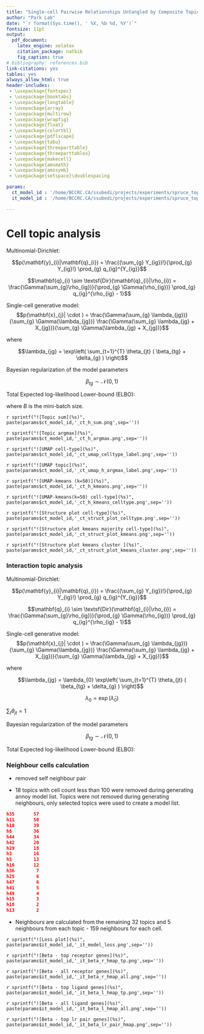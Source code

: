```yaml
---
title: "Single-cell Pairwise Relationships Untangled by Composite Topic models"
author: "Park Lab"
date: "`r format(Sys.time(), ' %X, %b %d, %Y')`"
fontsize: 11pt
output:
  pdf_document:
    latex_engine: xelatex
    citation_package: natbib
    fig_caption: true
# bibliography: references.bib 
link-citations: yes
tables: yes
always_allow_html: true
header-includes:
 - \usepackage{fontspec}
 - \usepackage{booktabs}
 - \usepackage{longtable}
 - \usepackage{array}
 - \usepackage{multirow}
 - \usepackage{wrapfig}
 - \usepackage{float}
 - \usepackage{colortbl}
 - \usepackage{pdflscape}
 - \usepackage{tabu}
 - \usepackage{threeparttable}
 - \usepackage{threeparttablex}
 - \usepackage{makecell}
 - \usepackage{amsmath}
 - \usepackage{amssymb}
 - \usepackage{setspace}\doublespacing

params:
  ct_model_id : '/home/BCCRC.CA/ssubedi/projects/experiments/spruce_topic/2_cell_topic_v_beta/output/cell_topic/2022061422_ld_50_ep_1000/GSE176078mix_2022061422'
  it_model_id : '/home/BCCRC.CA/ssubedi/projects/experiments/spruce_topic/2_cell_topic_v_beta/output/interaction_topic/20220619/GSE176078mix_2022061422'

---
```


# Cell topic analysis


Multinomial-Dirichlet:


$$p(\mathbf{y}_{i}|\mathbf{q}_{i}) = \frac{(\sum_{g} Y_{ig})!}{\prod_{g} Y_{ig}!} \prod_{g} q_{ig}^{Y_{ig}}$$

$$\mathbf{q}_{i} \sim \textsf{Dir}(\mathbf{q}_{i}|\rho_{i}) = \frac{\Gamma(\sum_{g}\rho_{ig})}{\prod_{g} \Gamma(\rho_{ig})} \prod_{g} q_{ig}^{\rho_{ig} - 1}$$


Single-cell generative model:
$$p(\mathbf{x}_{j}| \cdot ) = 
\frac{\Gamma(\sum_{g} \lambda_{jg})} {\sum_{g} \Gamma(\lambda_{jg})} \frac{\Gamma(\sum_{g} \lambda_{jg} + X_{jg})}{\sum_{g} \Gamma(\lambda_{jg} + X_{jg})}$$

where

$$\lambda_{jg} = \exp\left( \sum_{t=1}^{T} \theta_{jt} ( \beta_{tg} + \delta_{g} ) \right)$$


Bayesian regularization of the model parameters

$$\beta_{tg} \sim \mathcal{N}\!\left(0, 1\right)$$

Total Expected log-likelihood Lower-bound (ELBO):

\begin{eqnarray*}
\frac{J}{n} 
    &=& \frac{1}{n}\sum_{i=1}^{n} \log p(\mathbf{x}_{i}|\theta_{i}(\mathbf{z}_{i}), \beta) \\
	& & + \frac{1}{n}\sum_{i=1}^{n} \sum_{t=1}^{T} D_{\textsf{KL}}\left( q(z_{it}) \| p(z_{it}) \right) \\
	& & + \frac{1}{n}\sum_{t=1}^{T}\sum_{g=1}^{G} D_{\textsf{KL}}\left( q(\beta_{tg}) \| p(\beta_{tg}) \right) \\
	&\approx&
	\frac{1}{B}\sum_{i=1}^{B} \log p(\mathbf{x}_{i}|\theta_{i}(\mathbf{z}_{i}), \beta) \\
	& & + \frac{1}{B}\sum_{i=1}^{B} \sum_{t=1}^{T} D_{\textsf{KL}}\left( q(z_{it}) \| p(z_{it}) \right) \\
	& & + \frac{1}{n}\sum_{t=1}^{T}\sum_{g=1}^{G} D_{\textsf{KL}}\left( q(\beta_{tg}) \| p(\beta_{tg}) \right)
\end{eqnarray*}
where $B$ is the mini-batch size.





\newpage



`r sprintf("![Topic sum](%s)", paste(params$ct_model_id,'_ct_h_sum.png',sep=''))`

`r sprintf("![Topic argmax](%s)", paste(params$ct_model_id,'_ct_h_argmax.png',sep=''))`

`r sprintf("![UMAP cell-type](%s)", paste(params$ct_model_id,'_ct_umap_celltype_label.png',sep=''))`

`r sprintf("![UMAP topic](%s)", paste(params$ct_model_id,'_ct_umap_h_argmax_label.png',sep=''))`

`r sprintf("![UMAP-kmeans (k=50)](%s)", paste(params$ct_model_id,'_ct_h_kmeans.png',sep=''))`

`r sprintf("![UMAP-kmeans(k=50) cell-type](%s)", paste(params$ct_model_id,'_ct_h_kmeans_celltype.png',sep=''))`

`r sprintf("![Structure plot cell-type](%s)", paste(params$ct_model_id,'_ct_struct_plot_celltype.png',sep=''))`

`r sprintf("![Structure plot kmeans majority cell-type](%s)", paste(params$ct_model_id,'_ct_struct_plot_kmeans.png',sep=''))`

`r sprintf("![Structure plot kmeans cluster ](%s)", paste(params$ct_model_id,'_ct_struct_plot_kmeans_cluster.png',sep=''))`



\newpage

### Interaction topic analysis


Multinomial-Dirichlet:


$$p(\mathbf{y}_{i}|\mathbf{q}_{i}) = \frac{(\sum_{g} Y_{ig})!}{\prod_{g} Y_{ig}!} \prod_{g} q_{ig}^{Y_{ig}}$$

$$\mathbf{q}_{i} \sim \textsf{Dir}(\mathbf{q}_{i}|\rho_{i}) = \frac{\Gamma(\sum_{g}\rho_{ig})}{\prod_{g} \Gamma(\rho_{ig})} \prod_{g} q_{ig}^{\rho_{ig} - 1}$$


Single-cell generative model:
$$p(\mathbf{x}_{j}| \cdot ) = 
\frac{\Gamma(\sum_{g} \lambda_{jg})} {\sum_{g} \Gamma(\lambda_{jg})} \frac{\Gamma(\sum_{g} \lambda_{jg} + X_{jg})}{\sum_{g} \Gamma(\lambda_{jg} + X_{jg})}$$

where

$$\lambda_{jg} =  \lambda_{0}  \exp\left( \sum_{t=1}^{T} \theta_{jt} ( \beta_{tg} + \delta_{g} ) \right)$$

$$\lambda_{0} = \exp(\tilde{\lambda}_{0})$$


$\sum_{t} \theta_{jt} = 1$ 

Bayesian regularization of the model parameters

$$\beta_{tg} \sim \mathcal{N}\!\left(0, 1\right)$$

Total Expected log-likelihood Lower-bound (ELBO):

\begin{eqnarray*}
\frac{J}{n} 
    &=& \frac{1}{n}\sum_{i=1}^{n} \log p(\mathbf{x}_{i}|\theta_{i}(\mathbf{z}_{i}), \beta) \\
	& & + \frac{1}{n}\sum_{i=1}^{n} \sum_{t=1}^{T} D_{\textsf{KL}}\left( q(z_{it}) \| p(z_{it}) \right) \\
	& & + \frac{1}{n}\sum_{t=1}^{T}\sum_{l=1}^{L} D_{\textsf{KL}}\left( q(\beta_{tl}) \| p(\beta_{tl}) \right) \\
	& & + \frac{1}{n}\sum_{t=1}^{T}\sum_{r=1}^{R} D_{\textsf{KL}}\left( q(\beta_{tr}) \| p(\beta_{tr}) \right) 
\end{eqnarray*}

### Neighbour cells calculation

- removed self neighbour pair 

- 18 topics with cell count less than 100 were removed during generating annoy model list. Topics were not removed during generating neighbours, only selected topics were used to create a model list. 

```json
h35       57
h11       50
h10       39
h8        36
h44       34
h42       20
h29       18
h3        16
h5        13
h16       12
h36        7
h25        6
h47        6
h41        5
h49        4
h15        3
h18        2
h13        2
```
- Neighbours are calculated from the remaining 32 topics and 5 neighbours from each topic - 159 neighbours for each cell.  
  
\newpage


`r sprintf("![Loss plot](%s)", paste(params$it_model_id,'_it_model_loss.png',sep=''))`

`r sprintf("![Beta - top receptor genes](%s)", paste(params$it_model_id,'_it_beta_r_hmap_tp.png',sep=''))`

`r sprintf("![Beta - all receptor genes](%s)", paste(params$it_model_id,'_it_beta_r_hmap_all.png',sep=''))`

`r sprintf("![Beta - top ligand genes](%s)", paste(params$it_model_id,'_it_beta_l_hmap_tp.png',sep=''))`

`r sprintf("![Beta - all ligand genes](%s)", paste(params$it_model_id,'_it_beta_l_hmap_all.png',sep=''))`

`r sprintf("![Beta - top lr pair genes](%s)", paste(params$it_model_id,'_it_beta_lr_pair_hmap.png',sep=''))`